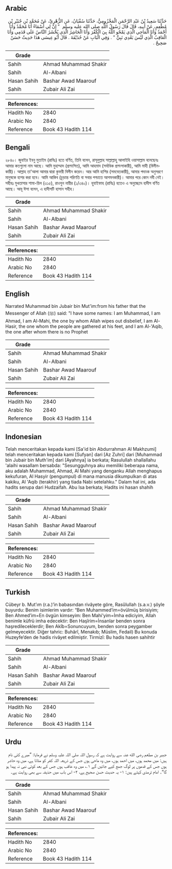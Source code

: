 ## Arabic


<div dir="rtl" lang="ar" style={{fontSize:'larger',backgroundColor:'#f8f9fa',padding:20}}>
حَدَّثَنَا سَعِيدُ بْنُ عَبْدِ الرَّحْمَنِ الْمَخْزُومِيُّ، حَدَّثَنَا سُفْيَانُ، عَنِ الزُّهْرِيِّ، عَنْ مُحَمَّدِ بْنِ جُبَيْرِ بْنِ مُطْعِمٍ، عَنْ أَبِيهِ، قَالَ قَالَ رَسُولُ اللَّهِ صلى الله عليه وسلم ‏ "‏ إِنَّ لِي أَسْمَاءً أَنَا مُحَمَّدٌ وَأَنَا أَحْمَدُ وَأَنَا الْمَاحِي الَّذِي يَمْحُو اللَّهُ بِيَ الْكُفْرَ وَأَنَا الْحَاشِرُ الَّذِي يُحْشَرُ النَّاسُ عَلَى قَدَمِي وَأَنَا الْعَاقِبُ الَّذِي لَيْسَ بَعْدِي نَبِيٌّ ‏"‏ ‏.‏ وَفِي الْبَابِ عَنْ حُذَيْفَةَ ‏.‏ قَالَ أَبُو عِيسَى هَذَا حَدِيثٌ حَسَنٌ صَحِيحٌ ‏.‏
</div>
<div style={{backgroundColor:'#f8f9fa',padding:20, marginBottom: 10}}><table> <thead> <tr> <th>Grade</th> <th></th> </tr> </thead> <tbody> <tr><td>Sahih</td><td>Ahmad Muhammad Shakir</td></tr><tr><td>Sahih</td><td>Al-Albani</td></tr><tr><td>Hasan Sahih</td><td>Bashar Awad Maarouf</td></tr><tr><td>Sahih</td><td>Zubair Ali Zai</td></tr></tbody></table><table> <thead> <tr> <th>References:</th> <th></th> </tr> </thead> <tbody><tr><td>Hadith No</td><td>2840</td></tr><tr><td>Arabic No</td><td>2840</td></tr><tr><td>Reference</td><td>Book 43 Hadith 114</td></tr></tbody></table></div>

## Bengali


<div dir="ltr" lang="bn" style={{fontSize:'larger',backgroundColor:'#f8f9fa',padding:20}}>
২৮৪০। জুবাইর ইবনু মুতাইম (রাযিঃ) হতে বর্ণিত, তিনি বলেন, রাসূলুল্লাহ সাল্লাল্লাহু আলাইহি ওয়াসাল্লাম বলেছেনঃ আমার কতগুলো নাম আছে। আমি মুহাম্মাদ (প্রশংসিত), আমি আহমাদ (সর্বাধিক প্রশংসাকারী), আমি মাহী (বিলীনকারী)। আল্লাহ তা'আলা আমার দ্বারা কুফরী বিলীন করেন। আর আমি হাশির (সমবেতকারী), আমার পদাংক অনুসরণে মানুষকে হাশর করা হবে। আমি আকিব (চূড়ান্ত পরিণতি বা সবার পশ্চাতে আগমনকারী)। আমার পরে কোন নবী নেই। সহীহঃ মুখতাসার শামা-য়িল (৩১৫), রাওযুন নায়ীর (১/৩৪০)। হুযাইফাহ (রাযিঃ) হতেও এ অনুচ্ছেদে হাদীস বর্ণিত আছে। আবূ ঈসা বলেন, এ হাদীসটি হাসান সহীহ।
</div>
<div style={{backgroundColor:'#f8f9fa',padding:20, marginBottom: 10}}><table> <thead> <tr> <th>Grade</th> <th></th> </tr> </thead> <tbody> <tr><td>Sahih</td><td>Ahmad Muhammad Shakir</td></tr><tr><td>Sahih</td><td>Al-Albani</td></tr><tr><td>Hasan Sahih</td><td>Bashar Awad Maarouf</td></tr><tr><td>Sahih</td><td>Zubair Ali Zai</td></tr></tbody></table><table> <thead> <tr> <th>References:</th> <th></th> </tr> </thead> <tbody><tr><td>Hadith No</td><td>2840</td></tr><tr><td>Arabic No</td><td>2840</td></tr><tr><td>Reference</td><td>Book 43 Hadith 114</td></tr></tbody></table></div>

## English


<div dir="ltr" lang="en" style={{fontSize:'larger',backgroundColor:'#f8f9fa',padding:20}}>
Narrated Muhammad bin Jubair bin Mut'im:from his father that the Messenger of Allah (ﷺ) said: "I have some names: I am Muhammad, I am Ahmad, I am Al-Mahi, the one by whom Allah wipes out disbelief, I am Al-Hasir, the one whom the people are gathered at his feet, and I am Al-'Aqib, the one after whom there is no Prophet
</div>
<div style={{backgroundColor:'#f8f9fa',padding:20, marginBottom: 10}}><table> <thead> <tr> <th>Grade</th> <th></th> </tr> </thead> <tbody> <tr><td>Sahih</td><td>Ahmad Muhammad Shakir</td></tr><tr><td>Sahih</td><td>Al-Albani</td></tr><tr><td>Hasan Sahih</td><td>Bashar Awad Maarouf</td></tr><tr><td>Sahih</td><td>Zubair Ali Zai</td></tr></tbody></table><table> <thead> <tr> <th>References:</th> <th></th> </tr> </thead> <tbody><tr><td>Hadith No</td><td>2840</td></tr><tr><td>Arabic No</td><td>2840</td></tr><tr><td>Reference</td><td>Book 43 Hadith 114</td></tr></tbody></table></div>

## Indonesian


<div dir="ltr" lang="id" style={{fontSize:'larger',backgroundColor:'#f8f9fa',padding:20}}>
Telah menceritakan kepada kami [Sa'id bin Abdurrahman Al Makhzumi] telah menceritakan kepada kami [Sufyan] dari [Az Zuhri] dari [Muhammad bin Jubair bin Muth'im] dari [Ayahnya] ia berkata; Rasulullah shallallahu 'alaihi wasallam bersabda: "Sesungguhnya aku memiliki beberapa nama, aku adalah Muhammad, Ahmad, Al Mahi yang denganku Allah menghapus kekufuran, Al Hasyir (pengumpul) di mana manusia dikumpulkan di atas kakiku, Al 'Aqib (terakhir) yang tiada Nabi setelahku." Dalam hal ini, ada hadits serupa dari Hudzaifah. Abu Isa berkata; Hadits ini hasan shahih
</div>
<div style={{backgroundColor:'#f8f9fa',padding:20, marginBottom: 10}}><table> <thead> <tr> <th>Grade</th> <th></th> </tr> </thead> <tbody> <tr><td>Sahih</td><td>Ahmad Muhammad Shakir</td></tr><tr><td>Sahih</td><td>Al-Albani</td></tr><tr><td>Hasan Sahih</td><td>Bashar Awad Maarouf</td></tr><tr><td>Sahih</td><td>Zubair Ali Zai</td></tr></tbody></table><table> <thead> <tr> <th>References:</th> <th></th> </tr> </thead> <tbody><tr><td>Hadith No</td><td>2840</td></tr><tr><td>Arabic No</td><td>2840</td></tr><tr><td>Reference</td><td>Book 43 Hadith 114</td></tr></tbody></table></div>

## Turkish


<div dir="ltr" lang="tr" style={{fontSize:'larger',backgroundColor:'#f8f9fa',padding:20}}>
Cübeyr b. Mut’ım (r.a.)’in babasından rivâyete göre, Rasûlullah (s.a.v.) şöyle buyurdu: Benim isimlerim vardır: “Ben Muhammed’im=övülmüş birisiyim; Ben Ahmed’im=En övgün kimseyim: Ben Mahi’yim=İmha ediciyim, Allah benimle küfrü imha edecektir: Ben Haşîrim=İnsanlar benden sonra haşredileceklerdir; Ben Akîb=Sonuncuyum, benden sonra peygamber gelmeyecektir. Diğer tahric: Buhârî, Menakıb; Müslim, Fedail) Bu konuda Huzeyfe’den de hadis rivâyet edilmiştir. Tirmizî: Bu hadis hasen sahihtir
</div>
<div style={{backgroundColor:'#f8f9fa',padding:20, marginBottom: 10}}><table> <thead> <tr> <th>Grade</th> <th></th> </tr> </thead> <tbody> <tr><td>Sahih</td><td>Ahmad Muhammad Shakir</td></tr><tr><td>Sahih</td><td>Al-Albani</td></tr><tr><td>Hasan Sahih</td><td>Bashar Awad Maarouf</td></tr><tr><td>Sahih</td><td>Zubair Ali Zai</td></tr></tbody></table><table> <thead> <tr> <th>References:</th> <th></th> </tr> </thead> <tbody><tr><td>Hadith No</td><td>2840</td></tr><tr><td>Arabic No</td><td>2840</td></tr><tr><td>Reference</td><td>Book 43 Hadith 114</td></tr></tbody></table></div>

## Urdu


<div dir="rtl" lang="ur" style={{fontSize:'larger',backgroundColor:'#f8f9fa',padding:20}}>
جبیر بن مطعم رضی الله عنہ سے روایت ہے کہ رسول اللہ صلی اللہ علیہ وسلم نے فرمایا: ”میرے کئی نام ہیں: میں محمد ہوں، میں احمد ہوں، میں وہ ماحی ہوں جس کے ذریعہ اللہ کفر کو مٹاتا ہے، میں وہ حاشر ہوں جس کے قدموں پر لوگ جمع کیے جائیں گے ۱؎ میں وہ عاقب ہوں جس کے بعد کوئی نبی نہ پیدا ہو گا“۔ امام ترمذی کہتے ہیں: ۱- یہ حدیث حسن صحیح ہے، ۲- اس باب میں حذیفہ سے بھی روایت ہے۔
</div>
<div style={{backgroundColor:'#f8f9fa',padding:20, marginBottom: 10}}><table> <thead> <tr> <th>Grade</th> <th></th> </tr> </thead> <tbody> <tr><td>Sahih</td><td>Ahmad Muhammad Shakir</td></tr><tr><td>Sahih</td><td>Al-Albani</td></tr><tr><td>Hasan Sahih</td><td>Bashar Awad Maarouf</td></tr><tr><td>Sahih</td><td>Zubair Ali Zai</td></tr></tbody></table><table> <thead> <tr> <th>References:</th> <th></th> </tr> </thead> <tbody><tr><td>Hadith No</td><td>2840</td></tr><tr><td>Arabic No</td><td>2840</td></tr><tr><td>Reference</td><td>Book 43 Hadith 114</td></tr></tbody></table></div>